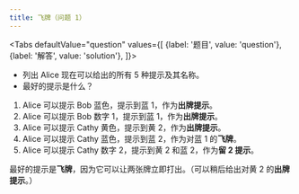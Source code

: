 ```yaml
---
title: 飞牌（问题 1）
---
```



<BeginnersGuideProgress id="finesse-question-1" />

<Tabs
  defaultValue="question"
  values={[
    {label: '题目', value: 'question'},
    {label: '解答', value: 'solution'},
  ]}>
<TabItem value="question">

- 列出 Alice 现在可以给出的所有 5 种提示及其名称。
- 最好的提示是什么？

</TabItem>
<TabItem value="solution">

1. Alice 可以提示 Bob 蓝色，提示到蓝 1，作为**出牌提示**。
1. Alice 可以提示 Bob 数字 1，提示到蓝 1，作为**出牌提示**。
1. Alice 可以提示 Cathy 黄色，提示到黄 2，作为**出牌提示**。
1. Alice 可以提示 Cathy 蓝色，提示到蓝 2，作为对蓝 1 的**飞牌**。
1. Alice 可以提示 Cathy 数字 2，提示到黄 2 和蓝 2，作为**留 2 提示**。

最好的提示是**飞牌**，因为它可以让两张牌立即打出。（可以稍后给出对黄 2 的**出牌提示**。）

</TabItem>
</Tabs>

<FinesseQuestion1 />
